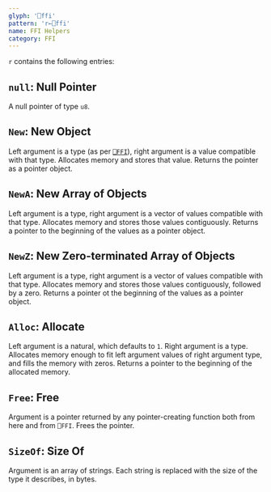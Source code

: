 ```yaml
---
glyph: '⎕ffi'
pattern: 'r←⎕ffi'
name: FFI Helpers
category: FFI
---
```


`r` contains the following entries:

## `null`: Null Pointer

A null pointer of type `u8`.

## `New`: New Object

Left argument is a type (as per [`⎕FFI`](/docs/quads/ffi)), right argument is a value compatible with that type. Allocates memory and stores that value. Returns the pointer as a pointer object.

## `NewA`: New Array of Objects

Left argument is a type, right argument is a vector of values compatible with that type. Allocates memory and stores those values contiguously. Returns a pointer to the beginning of the values as a pointer object.

## `NewZ`: New Zero-terminated Array of Objects

Left argument is a type, right argument is a vector of values compatible with that type. Allocates memory and stores those values contiguously, followed by a zero. Returns a pointer ot the beginning of the values as a pointer object.

## `Alloc`: Allocate

Left argument is a natural, which defaults to `1`. Right argument is a type. Allocates memory enough to fit left argument values of right argument type, and fills the memory with zeros. Returns a pointer to the beginning of the allocated memory.

## `Free`: Free

Argument is a pointer returned by any pointer-creating function both from here and from `⎕FFI`. Frees the pointer.

## `SizeOf`: Size Of

Argument is an array of strings. Each string is replaced with the size of the type it describes, in bytes.